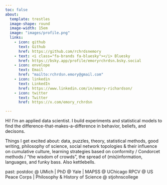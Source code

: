 ```yaml
---
toc: false
about: 
  template: trestles
  image-shape: round
  image-width: 15em
  image: "images/profile.png"
  links:
    - icon: github
      text: Github
      href: https://github.com/rchrdsnemory
    - text: <i class="fa-brands fa-bluesky"></i> Bluesky
      href: https://bsky.app/profile/emoryrchrdsn.bsky.social
    - icon: envelope
      text: Email
      href: "mailto:rchrdsn.emory@gmail.com"  
    - icon: linkedin
      text: LinkedIn
      href: https://www.linkedin.com/in/emory-richardson/
    - icon: twitter
      text: Twitter
      href: https://x.com/emory_rchrdsn

---
```


Hi! I'm an applied data scientist. I build experiments and statistical models to find the difference-that-makes-a-difference in behavior, beliefs, and decisons.

Things I get excited about: data, puzzles, theory, statistical methods, good writing, philosophy of science, social network topologies & their influence on cumulative culture, learning strategies based on conformity / Condorcet methods / “the wisdom of crowds”, the spread of (mis)information, languages, and funky bass. Also kettlebells.

past: postdoc @ UMich | PhD @ Yale | MAPSS @ UChicago
      RPCV @ US Peace Corps | Philosophy & History of Science @ stjohnscollege

